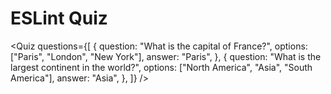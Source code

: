 
# ESLint Quiz

<Quiz
  questions={[
    {
      question: "What is the capital of France?",
      options: ["Paris", "London", "New York"],
      answer: "Paris",
    },
    {
      question: "What is the largest continent in the world?",
      options: ["North America", "Asia", "South America"],
      answer: "Asia",
    },
  ]}
/>
